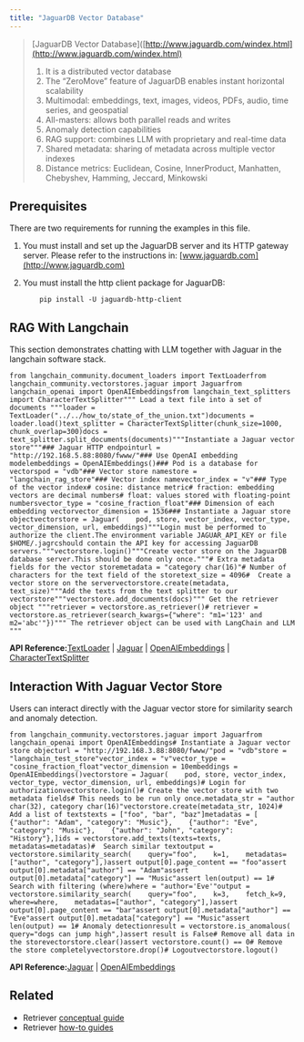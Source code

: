 ```yaml
---
title: "JaguarDB Vector Database"
---
```


> \[JaguarDB Vector Database]\([http://www.jaguardb.com/windex.html](http://www.jaguardb.com/windex.html)
>
> 1. It is a distributed vector database
> 2. The “ZeroMove” feature of JaguarDB enables instant horizontal scalability
> 3. Multimodal: embeddings, text, images, videos, PDFs, audio, time series, and geospatial
> 4. All-masters: allows both parallel reads and writes
> 5. Anomaly detection capabilities
> 6. RAG support: combines LLM with proprietary and real-time data
> 7. Shared metadata: sharing of metadata across multiple vector indexes
> 8. Distance metrics: Euclidean, Cosine, InnerProduct, Manhatten, Chebyshev, Hamming, Jeccard, Minkowski

## Prerequisites

There are two requirements for running the examples in this file.

1. You must install and set up the JaguarDB server and its HTTP gateway server. Please refer to the instructions in: [www.jaguardb.com](http://www.jaguardb.com)

2. You must install the http client package for JaguarDB:

   ```
       pip install -U jaguardb-http-client
   ```

## RAG With Langchain

This section demonstrates chatting with LLM together with Jaguar in the langchain software stack.

```
from langchain_community.document_loaders import TextLoaderfrom langchain_community.vectorstores.jaguar import Jaguarfrom langchain_openai import OpenAIEmbeddingsfrom langchain_text_splitters import CharacterTextSplitter""" Load a text file into a set of documents """loader = TextLoader("../../how_to/state_of_the_union.txt")documents = loader.load()text_splitter = CharacterTextSplitter(chunk_size=1000, chunk_overlap=300)docs = text_splitter.split_documents(documents)"""Instantiate a Jaguar vector store"""### Jaguar HTTP endpointurl = "http://192.168.5.88:8080/fwww/"### Use OpenAI embedding modelembeddings = OpenAIEmbeddings()### Pod is a database for vectorspod = "vdb"### Vector store namestore = "langchain_rag_store"### Vector index namevector_index = "v"### Type of the vector index# cosine: distance metric# fraction: embedding vectors are decimal numbers# float: values stored with floating-point numbersvector_type = "cosine_fraction_float"### Dimension of each embedding vectorvector_dimension = 1536### Instantiate a Jaguar store objectvectorstore = Jaguar(    pod, store, vector_index, vector_type, vector_dimension, url, embeddings)"""Login must be performed to authorize the client.The environment variable JAGUAR_API_KEY or file $HOME/.jagrcshould contain the API key for accessing JaguarDB servers."""vectorstore.login()"""Create vector store on the JaguarDB database server.This should be done only once."""# Extra metadata fields for the vector storemetadata = "category char(16)"# Number of characters for the text field of the storetext_size = 4096#  Create a vector store on the servervectorstore.create(metadata, text_size)"""Add the texts from the text splitter to our vectorstore"""vectorstore.add_documents(docs)""" Get the retriever object """retriever = vectorstore.as_retriever()# retriever = vectorstore.as_retriever(search_kwargs={"where": "m1='123' and m2='abc'"})""" The retriever object can be used with LangChain and LLM """
```

**API Reference:**[TextLoader](https://python.langchain.com/api_reference/community/document_loaders/langchain_community.document_loaders.text.TextLoader.html) | [Jaguar](https://python.langchain.com/api_reference/community/vectorstores/langchain_community.vectorstores.jaguar.Jaguar.html) | [OpenAIEmbeddings](https://python.langchain.com/api_reference/openai/embeddings/langchain_openai.embeddings.base.OpenAIEmbeddings.html) | [CharacterTextSplitter](https://python.langchain.com/api_reference/text_splitters/character/langchain_text_splitters.character.CharacterTextSplitter.html)

## Interaction With Jaguar Vector Store

Users can interact directly with the Jaguar vector store for similarity search and anomaly detection.

```
from langchain_community.vectorstores.jaguar import Jaguarfrom langchain_openai import OpenAIEmbeddings# Instantiate a Jaguar vector store objecturl = "http://192.168.3.88:8080/fwww/"pod = "vdb"store = "langchain_test_store"vector_index = "v"vector_type = "cosine_fraction_float"vector_dimension = 10embeddings = OpenAIEmbeddings()vectorstore = Jaguar(    pod, store, vector_index, vector_type, vector_dimension, url, embeddings)# Login for authorizationvectorstore.login()# Create the vector store with two metadata fields# This needs to be run only once.metadata_str = "author char(32), category char(16)"vectorstore.create(metadata_str, 1024)# Add a list of textstexts = ["foo", "bar", "baz"]metadatas = [    {"author": "Adam", "category": "Music"},    {"author": "Eve", "category": "Music"},    {"author": "John", "category": "History"},]ids = vectorstore.add_texts(texts=texts, metadatas=metadatas)#  Search similar textoutput = vectorstore.similarity_search(    query="foo",    k=1,    metadatas=["author", "category"],)assert output[0].page_content == "foo"assert output[0].metadata["author"] == "Adam"assert output[0].metadata["category"] == "Music"assert len(output) == 1# Search with filtering (where)where = "author='Eve'"output = vectorstore.similarity_search(    query="foo",    k=3,    fetch_k=9,    where=where,    metadatas=["author", "category"],)assert output[0].page_content == "bar"assert output[0].metadata["author"] == "Eve"assert output[0].metadata["category"] == "Music"assert len(output) == 1# Anomaly detectionresult = vectorstore.is_anomalous(    query="dogs can jump high",)assert result is False# Remove all data in the storevectorstore.clear()assert vectorstore.count() == 0# Remove the store completelyvectorstore.drop()# Logoutvectorstore.logout()
```

**API Reference:**[Jaguar](https://python.langchain.com/api_reference/community/vectorstores/langchain_community.vectorstores.jaguar.Jaguar.html) | [OpenAIEmbeddings](https://python.langchain.com/api_reference/openai/embeddings/langchain_openai.embeddings.base.OpenAIEmbeddings.html)

## Related

* Retriever [conceptual guide](/oss/concepts/retrievers)
* Retriever [how-to guides](/oss/how_to/#retrievers)
